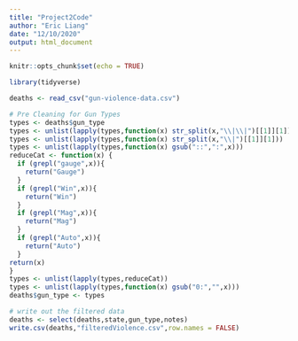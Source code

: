 ```yaml
---
title: "Project2Code"
author: "Eric Liang"
date: "12/10/2020"
output: html_document
---
```


```r
knitr::opts_chunk$set(echo = TRUE)
```

```r
library(tidyverse)
```

```r
deaths <- read_csv("gun-violence-data.csv")
```

```r
# Pre Cleaning for Gun Types
types <- deaths$gun_type
types <- unlist(lapply(types,function(x) str_split(x,"\\|\\|")[[1]][1]))
types <- unlist(lapply(types,function(x) str_split(x,"\\|")[[1]][1]))
types <- unlist(lapply(types,function(x) gsub("::",":",x)))
reduceCat <- function(x) {
  if (grepl("gauge",x)){
    return("Gauge")
  }
  if (grepl("Win",x)){
    return("Win")
  }
  if (grepl("Mag",x)){
    return("Mag")
  }
  if (grepl("Auto",x)){
    return("Auto")
  }
return(x)
}
types <- unlist(lapply(types,reduceCat))
types <- unlist(lapply(types,function(x) gsub("0:","",x)))
deaths$gun_type <- types
```

```r
# write out the filtered data
deaths <- select(deaths,state,gun_type,notes)
write.csv(deaths,"filteredViolence.csv",row.names = FALSE)
```


